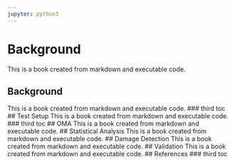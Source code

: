 ```yaml
---
jupyter: python3
---
```


# Background

This is a book created from markdown and executable code.

## Background
This is a book created from markdown and executable code.
### third toc
## Test Setup
This is a book created from markdown and executable code.
### third toc
## OMA
This is a book created from markdown and executable code.
## Statistical Analysis
This is a book created from markdown and executable code.
## Damage Detection
This is a book created from markdown and executable code.
## Validation
This is a book created from markdown and executable code.
## References
### third toc